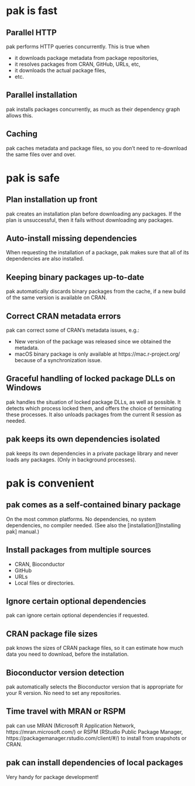 
# pak is fast

## Parallel HTTP

pak performs HTTP queries concurrently. This is true when

* it downloads package metadata from package repositories,
* it resolves packages from CRAN, GitHub, URLs, etc,
* it downloads the actual package files,
* etc.

## Parallel installation

pak installs packages concurrently, as much as their dependency graph
allows this.

## Caching

pak caches metadata and package files, so you don't need to re-download
the same files over and over.

# pak is safe

## Plan installation up front

pak creates an installation plan before downloading any packages.
If the plan is unsuccessful, then it fails without downloading any
packages.

## Auto-install missing dependencies

When requesting the installation of a package, pak makes sure that all
of its dependencies are also installed.

## Keeping binary packages up-to-date

pak automatically discards binary packages from the cache, if a new build
of the same version is available on CRAN.

## Correct CRAN metadata errors

pak can correct some of CRAN's metadata issues, e.g.:

- New version of the package was released since we obtained the metadata.
- macOS binary package is only available at https://mac.r-project.org/
  because of a synchronization issue.

## Graceful handling of locked package DLLs on Windows

pak handles the situation of locked package DLLs, as well as possible.
It detects which process locked them, and offers the choice of terminating
these processes. It also unloads packages from the current R session as
needed.

## pak keeps its own dependencies isolated

pak keeps its own dependencies in a private package library and never
loads any packages. (Only in background processes).

# pak is convenient

## pak comes as a self-contained binary package

On the most common platforms. No dependencies, no system dependencies,
no compiler needed. (See also the [installation][Installing pak] manual.)

## Install packages from multiple sources

- CRAN, Bioconductor
- GitHub
- URLs
- Local files or directories.

## Ignore certain optional dependencies

pak can ignore certain optional dependencies if requested.

## CRAN package file sizes

pak knows the sizes of CRAN package files, so it can estimate how much
data you need to download, before the installation.

## Bioconductor version detection

pak automatically selects the Bioconductor version that is appropriate for
your R version. No need to set any repositories.

## Time travel with MRAN or RSPM

pak can use MRAN (Microsoft R Application Network,
https://mran.microsoft.com/) or RSPM (RStudio Public Package Manager,
https://packagemanager.rstudio.com/client/#/) to install from snapshots
or CRAN.

## pak can install dependencies of local packages

Very handy for package development!
